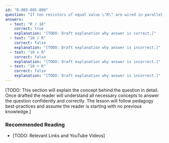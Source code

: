 ```yaml
---
id: "B-005-005-008"
question: "If ten resistors of equal value \"R\" are wired in parallel, what formula yields the total resistance?"
answers:
  - text: "R / 10"
    correct: true
    explanation: "[TODO: Draft explanation why answer is correct.]"
  - text: "10 / R"
    correct: false
    explanation: "[TODO: Draft explanation why answer is incorrect.]"
  - text: "10 x R"
    correct: false
    explanation: "[TODO: Draft explanation why answer is incorrect.]"
  - text: "10 + R"
    correct: false
    explanation: "[TODO: Draft explanation why answer is incorrect.]"
---
```


[TODO: This section will explain the concept behind the question in detail. Once drafted the reader will understand all necessary concepts to answer the question confidently and correctly. The lesson will follow pedagogy best-practices and assume the reader is starting with no previous knowledge.]

### Recommended Reading

- [TODO: Relevant Links and YouTube Videos]
